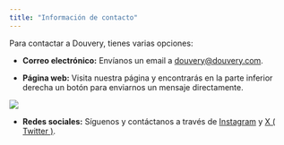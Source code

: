 ```yaml
---
title: "Información de contacto"
---
```

 
Para contactar a Douvery, tienes varias opciones:

* **Correo electrónico:** Envíanos un email a [douvery@douvery.com](mailto:douvery@douvery.com).

* **Página web:** Visita nuestra página y encontrarás en la parte inferior derecha un botón para enviarnos un mensaje directamente.

![](/images/ayudas-y-mas/files%2Fv0%2Fb%2Fgitbook-x-prod.appspot.com%2Fo%2Fspaces%252FnFFBu7zWhU1B07cQlObi%252Fuploads%252FsCFhtQkSzjpV44mWkeFN%252FDisen%25CC%2583o%2520sin%2520ti%25CC%2581tulo%2520%289%29.png)

* **Redes sociales:** Síguenos y contáctanos a través de [Instagram](https://www.instagram.com/douvery_) y [X ( Twitter )](https://www.x.com/douvery).

 